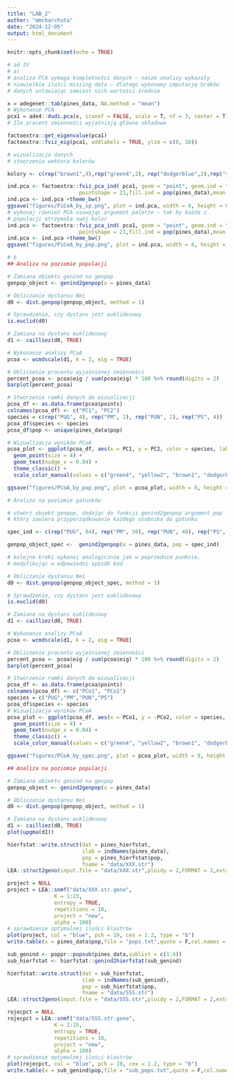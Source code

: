 ```yaml
---
title: "LAB_2"
author: "mmcharchuta"
date: "2024-12-05"
output: html_document
---
```


```r
knitr::opts_chunk$set(echo = TRUE)
```

```r
# ad IV 
# a)
# analiza PCA wymaga kompletności danych – nasze analizy wykazały
# niewielkie ilości missing data – dlatego wykonamy imputację braków
# danych wstawiając zamiast nich wartości średnie 

x = adegenet::tab(pines_data, NA.method = "mean")
# Wykonanie PCA
pca1 = ade4::dudi.pca(x, scannf = FALSE, scale = T, nf = 3, center = T)
# Ile procent zmienności wyjaśniają główne składowe

factoextra::get_eigenvalue(pca1)
factoextra::fviz_eig(pca1, addlabels = TRUE, ylim = c(0, 10))

# wizualizacja danych 
# stworzenie wektora kolorów

kolory <- c(rep("brown1",4),rep("green4",2), rep("dodgerblue",2),rep("yellow2", 4) )

ind.pca <- factoextra::fviz_pca_ind( pca1, geom = "point", geom.ind = "point",
                       pointshape = 21,fill.ind = pop(pines_data),mean.point = F,pointsize = 2,addEllipses = F,palette = kolory)
ind.pca <- ind.pca +theme_bw()
ggsave("figures/PiCeA_by_sp.png", plot = ind.pca, width = 8, height = 6, dpi = 300)
# wykonaj również PCA usuwając argument palette – tak by każda z
# populacji otrzymała swój kolor
ind.pca <- factoextra::fviz_pca_ind( pca1, geom = "point", geom.ind = "point",
                       pointshape = 21,fill.ind = pop(pines_data),mean.point = F,pointsize = 2,addEllipses = F)
ind.pca <- ind.pca +theme_bw()
ggsave("figures/PiCeA_by_pop.png", plot = ind.pca, width = 8, height = 6, dpi = 300)

```

```r
# b
## Analiza na poziomie populacji

# Zamiana obiektu genind na genpop
genpop_object <- genind2genpop(x = pines_data)

# Obliczanie dystansu Nei
d0 <- dist.genpop(genpop_object, method = 1)

# Sprawdzenie, czy dystans jest euklidesowy
is.euclid(d0)

# Zamiana na dystans euklidesowy
d1 <- cailliez(d0, TRUE)

# Wykonanie analizy PCoA
pcoa <- wcmdscale(d1, k = 2, eig = TRUE)

# Obliczenie procentu wyjaśnionej zmienności
percent_pcoa <- pcoa$eig / sum(pcoa$eig) * 100 %>% round(digits = 2)
barplot(percent_pcoa)

# Stworzenie ramki danych do wizualizacji
pcoa_df <- as.data.frame(pcoa$points)
colnames(pcoa_df) <- c("PC1", "PC2")
species = c(rep("PUG", 4), rep("PM", 2), rep("PUN", 2), rep("PS", 4))
pcoa_df$species <- species
pcoa_df$pop <- unique(pines_data$pop)

# Wizualizacja wyników PCoA
pcoa_plot <- ggplot(pcoa_df, aes(x = PC1, y = PC2, color = species, label = pop)) +
  geom_point(size = 4) +
  geom_text(nudge_x = 0.04) +
  theme_classic() +
  scale_color_manual(values = c("green4", "yellow2", "brown1", "dodgerblue"))

ggsave("figures/PCoA_by_pop.png", plot = pcoa_plot, width = 8, height = 6, dpi = 300)

# Analiza na poziomie gatunków

# utwórz obiekt genpop, dodając do funkcji genind2genpop argument pop
# który zawiera przyporządkowanie każdego osobnika do gatunku

spec_ind <- c(rep("PUG", 94), rep("PM", 50), rep("PUN", 48), rep("PS", 108))

genpop_object_spec <-  genind2genpop(x = pines_data, pop = spec_ind)

# kolejne kroki wykonaj analogicznie jak w poprzednim punkcie,
# modyfikując w odpowiedni sposób kod

# Obliczanie dystansu Nei
d0 <- dist.genpop(genpop_object_spec, method = 1)

# Sprawdzenie, czy dystans jest euklidesowy
is.euclid(d0)

# Zamiana na dystans euklidesowy
d1 <- cailliez(d0, TRUE)

# Wykonanie analizy PCoA
pcoa <- wcmdscale(d1, k = 2, eig = TRUE)

# Obliczenie procentu wyjaśnionej zmienności
percent_pcoa <- pcoa$eig / sum(pcoa$eig) * 100 %>% round(digits = 2)
barplot(percent_pcoa)

# Stworzenie ramki danych do wizualizacji
pcoa_df <- as.data.frame(pcoa$points)
colnames(pcoa_df) <- c("PCo1", "PCo2")
species = c("PUG","PM","PUN","PS")
pcoa_df$species <- species
# Wizualizacja wyników PCoA
pcoa_plot <- ggplot(pcoa_df, aes(x = PCo1, y = -PCo2, color = species, label = species)) +
  geom_point(size = 4) +
  geom_text(nudge_x = 0.04) +
  theme_classic() +
  scale_color_manual(values = c("green4", "yellow2", "brown1", "dodgerblue"))

ggsave("figures/PCoA_by_spec.png", plot = pcoa_plot, width = 8, height = 6, dpi = 300)

```

```r
## Analiza na poziomie populacji

# Zamiana obiektu genind na genpop
genpop_object <- genind2genpop(x = pines_data)

# Obliczanie dystansu Nei
d0 <- dist.genpop(genpop_object, method = 1)

# Zamiana na dystans euklidesowy
d1 <- cailliez(d0, TRUE)
plot(upgma(d1))

```

```r
hierfstat::write.struct(dat = pines_hierfstat,
                        ilab = indNames(pines_data),
                        pop = pines_hierfstat$pop,
                        fname = "data/XXX.str") 
LEA::struct2geno(input.file = "data/XXX.str",ploidy = 2,FORMAT = 2,extra.column = 2)

project = NULL
project = LEA::snmf("data/XXX.str.geno",
               K = 1:15,
               entropy = TRUE,
               repetitions = 10,
               project = "new", 
               alpha = 100)
# sprawdzenie optymalnej ilości klastrów
plot(project, col = "blue", pch = 19, cex = 1.2, type = "b") 
write.table(x = pines_data$pop,file = "pops.txt",quote = F,col.names = F, row.names = F)

sub_genind <- poppr::popsub(pines_data,sublist = c(1:4)) 
sub_hierfstat <- hierfstat::genind2hierfstat(sub_genind)

hierfstat::write.struct(dat = sub_hierfstat,
                        ilab = indNames(sub_genind),
                        pop = sub_hierfstat$pop,
                        fname = "data/SSS.str") 
LEA::struct2geno(input.file = "data/SSS.str",ploidy = 2,FORMAT = 2,extra.column = 2)

rojecpct = NULL
rojecpct = LEA::snmf("data/SSS.str.geno",
               K = 1:15,
               entropy = TRUE,
               repetitions = 10,
               project = "new", 
               alpha = 100)
# sprawdzenie optymalnej ilości klastrów
plot(rojecpct, col = "blue", pch = 19, cex = 1.2, type = "b") 
write.table(x = sub_genind$pop,file = "sub_pops.txt",quote = F,col.names = F, row.names = F)

```

